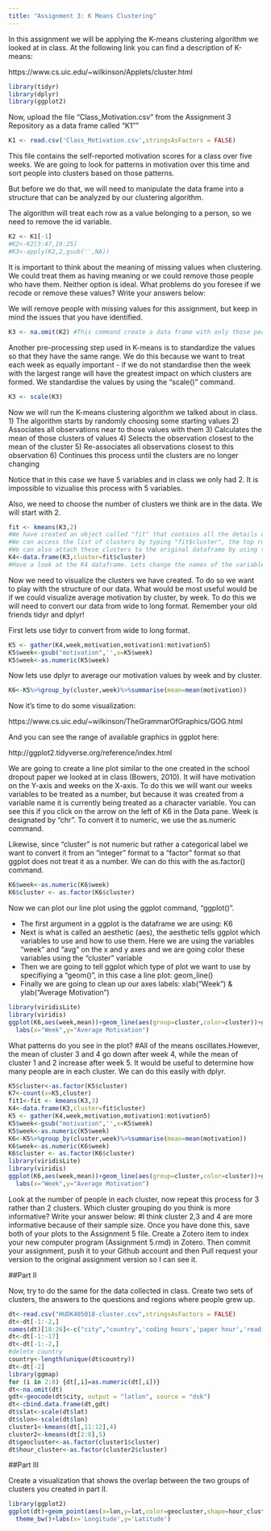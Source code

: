 ```yaml
---
title: "Assignment 3: K Means Clustering"
---
```


In this assignment we will be applying the K-means clustering algorithm we looked at in class. At the following link you can find a description of K-means:

https://www.cs.uic.edu/~wilkinson/Applets/cluster.html


```r
library(tidyr)
library(dplyr)
library(ggplot2)
```

Now, upload the file "Class_Motivation.csv" from the Assignment 3 Repository as a data frame called "K1""
```r
K1 <- read.csv('Class_Motivation.csv',stringsAsFactors = FALSE)
```

This file contains the self-reported motivation scores for a class over five weeks. We are going to look for patterns in motivation over this time and sort people into clusters based on those patterns.

But before we do that, we will need to manipulate the data frame into a structure that can be analyzed by our clustering algorithm.

The algorithm will treat each row as a value belonging to a person, so we need to remove the id variable.

```r
K2 <- K1[-1]
#K2<-K2[3:47,19:25]
#K3<-apply(K2,2,gsub('',NA))
```

It is important to think about the meaning of missing values when clustering. We could treat them as having meaning or we could remove those people who have them. Neither option is ideal. What problems do you foresee if we recode or remove these values? Write your answers below:



We will remove people with missing values for this assignment, but keep in mind the issues that you have identified.


```r
K3 <- na.omit(K2) #This command create a data frame with only those people with no missing values. It "omits" all rows with missing values, also known as a "listwise deletion". EG - It runs down the list deleting rows as it goes.
```

Another pre-processing step used in K-means is to standardize the values so that they have the same range. We do this because we want to treat each week as equally important - if we do not standardise then the week with the largest range will have the greatest impact on which clusters are formed. We standardise the values by using the "scale()" command.

```r
K3 <- scale(K3)
```


Now we will run the K-means clustering algorithm we talked about in class. 
1) The algorithm starts by randomly choosing some starting values 
2) Associates all observations near to those values with them
3) Calculates the mean of those clusters of values
4) Selects the observation closest to the mean of the cluster
5) Re-associates all observations closest to this observation
6) Continues this process until the clusters are no longer changing

Notice that in this case we have 5 variables and in class we only had 2. It is impossible to vizualise this process with 5 variables.

Also, we need to choose the number of clusters we think are in the data. We will start with 2.

```r
fit <- kmeans(K3,2)
#We have created an object called "fit" that contains all the details of our clustering including which observations belong to each cluster.
#We can access the list of clusters by typing "fit$cluster", the top row corresponds to the original order the rows were in. Notice we have deleted some rows.
#We can also attach these clusters to the original dataframe by using the "data.frame" command to create a new data frame called K4.
K4<-data.frame(K3,cluster=fit$cluster)
#Have a look at the K4 dataframe. Lets change the names of the variables to make it more convenient with the names() command.
```

Now we need to visualize the clusters we have created. To do so we want to play with the structure of our data. What would be most useful would be if we could visualize average motivation by cluster, by week. To do this we will need to convert our data from wide to long format. Remember your old friends tidyr and dplyr!

First lets use tidyr to convert from wide to long format.
```r
K5 <- gather(K4,week,motivation,motivation1:motivation5)
K5$week<-gsub("motivation",'',x=K5$week)
K5$week<-as.numeric(K5$week)
```

Now lets use dplyr to average our motivation values by week and by cluster.

```r
K6<-K5%>%group_by(cluster,week)%>%summarise(mean=mean(motivation))
```

Now it's time to do some visualization: 

https://www.cs.uic.edu/~wilkinson/TheGrammarOfGraphics/GOG.html

And you can see the range of available graphics in ggplot here:

http://ggplot2.tidyverse.org/reference/index.html

We are going to create a line plot similar to the one created in the school dropout paper we looked at in class (Bowers, 2010). It will have motivation on the Y-axis and weeks on the X-axis. To do this we will want our weeks variables to be treated as a number, but because it was created from a variable name it is currently being treated as a character variable. You can see this if you click on the arrow on the left of K6 in the Data pane. Week is designated by "chr". To convert it to numeric, we use the as.numeric command. 

Likewise, since "cluster" is not numeric but rather a categorical label we want to convert it from an "integer" format to a "factor" format so that ggplot does not treat it as a number. We can do this with the as.factor() command.

```r
K6$week<-as.numeric(K6$week)
K6$cluster <- as.factor(K6$cluster)
```

Now we can plot our line plot using the ggplot command, "ggplot()".

- The first argument in a ggplot is the dataframe we are using: K6
- Next is what is called an aesthetic (aes), the aesthetic tells ggplot which variables to use and how to use them. Here we are using the variables "week" and "avg" on the x and y axes and we are going color these variables using the "cluster" variable
- Then we are going to tell ggplot which type of plot we want to use by specifiying a "geom()", in this case a line plot: geom_line()
- Finally we are going to clean up our axes labels: xlab("Week") & ylab("Average Motivation")

```r
library(viridisLite)
library(viridis)
ggplot(K6,aes(week,mean))+geom_line(aes(group=cluster,color=cluster))+geom_point()+scale_color_viridis(option = "C",discrete = TRUE)+
  labs(x="Week",y="Average Motivation")
```

What patterns do you see in the plot?
#All of the means oscillates.However, the mean of cluster 3 and 4 go down after week 4, while the mean of cluster 1 and 2 increase after week 5.
It would be useful to determine how many people are in each cluster. We can do this easily with dplyr.

```r
K5$cluster<-as.factor(K5$cluster)
K7<-count(x=K5,cluster)
fit1<-fit <- kmeans(K3,3)
K4<-data.frame(K3,cluster=fit$cluster)
K5 <- gather(K4,week,motivation,motivation1:motivation5)
K5$week<-gsub("motivation",'',x=K5$week)
K5$week<-as.numeric(K5$week)
K6<-K5%>%group_by(cluster,week)%>%summarise(mean=mean(motivation))
K6$week<-as.numeric(K6$week)
K6$cluster <- as.factor(K6$cluster)
library(viridisLite)
library(viridis)
ggplot(K6,aes(week,mean))+geom_line(aes(group=cluster,color=cluster))+geom_point()+scale_color_viridis(option = "C",discrete = TRUE)+
  labs(x="Week",y="Average Motivation")
```

Look at the number of people in each cluster, now repeat this process for 3 rather than 2 clusters. Which cluster grouping do you think is more informative? Write your answer below:
#I think cluster 2,3 and 4 are more informative because of their sample size.
Once you have done this, save both of your plots to the Assignment 5 file. Create a Zotero item to index your new computer program (Assignment 5.rmd) in Zotero. Then commit your assignment, push it to your Github account and then Pull request your version to the original assignment version so I can see it.

##Part II

Now, try to do the same for the data collected in class. Create two sets of clusters, the answers to the questions and regions where people grew up. 
```r
dt<-read.csv("HUDK405018-cluster.csv",stringsAsFactors = FALSE)
dt<-dt[-1:-2,]
names(dt)[18:26]<-c("city","country",'coding hours','paper hour','reading/video hours','video for fun','cooking hours','social media hours','social activity hours')
dt<-dt[-1:-17]
dt<-dt[-1:-2,]
#delete country
country<-length(unique(dt$country))
dt<-dt[-2]
library(ggmap)
for (i in 2:8) {dt[,i]=as.numeric(dt[,i])}
dt<-na.omit(dt)
gdt<-geocode(dt$city, output = "latlon", source = "dsk")
dt<-cbind.data.frame(dt,gdt)
dt$slat<-scale(dt$lat)
dt$slon<-scale(dt$lon)
cluster1<-kmeans(dt[,11:12],4)
cluster2<-kmeans(dt[2:8],5)
dt$geocluster<-as.factor(cluster1$cluster)
dt$hour_cluster<-as.factor(cluster2$cluster)
```
##Part III

Create a visualization that shows the overlap between the two groups of clusters you created in part II.
```r
library(ggplot2)
ggplot(dt)+geom_point(aes(x=lon,y=lat,color=geocluster,shape=hour_cluster))+
  theme_bw()+labs(x='Longitude',y='Latitude')
```
